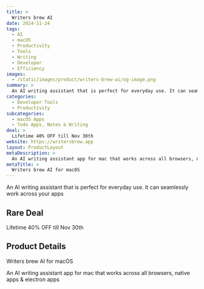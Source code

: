 ```yaml
---
title: >
  Writers brew AI
date: 2024-11-24
tags:
  - AI
  - macOS
  - Productivity
  - Tools
  - Writing
  - Developer
  - Efficiency
images:
  - /static/images/product/writers-brew-ai/og-image.png
summary: >
  An AI writing assistant that is perfect for everyday use. It can seamlessly work across your apps
categories:
  - Developer Tools
  - Productivity
subcategories:
  - macOS Apps
  - Todo Apps, Notes & Writing
deal: >
  Lifetime 40% OFF till Nov 30th
website: https://writersbrew.app
layout: ProductLayout
metaDescription: >
  An AI writing assistant app for mac that works across all browsers, native apps & electron apps
metaTitle: >
  Writers brew AI for macOS
---
```

An AI writing assistant that is perfect for everyday use. It can seamlessly work across your apps

## Rare Deal

Lifetime 40% OFF till Nov 30th

## Product Details
Writers brew AI for macOS

An AI writing assistant app for mac that works across all browsers, native apps & electron apps
